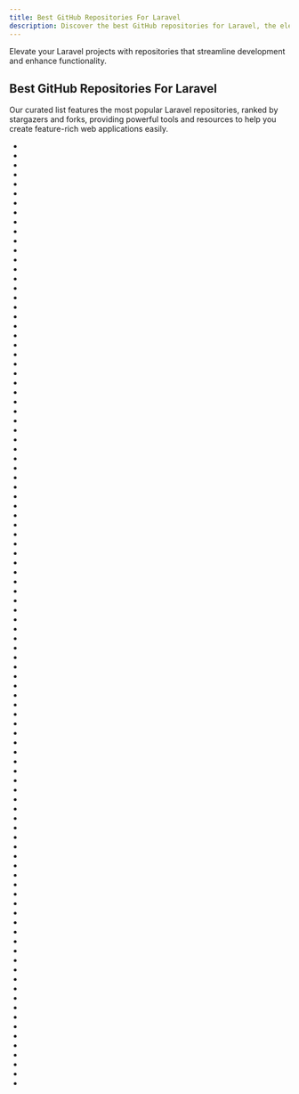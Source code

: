```yaml
---
title: Best GitHub Repositories For Laravel
description: Discover the best GitHub repositories for Laravel, the elegant PHP framework for web artisans.
---
```

Elevate your Laravel projects with repositories that streamline development and enhance functionality.

## Best GitHub Repositories For Laravel

Our curated list features the most popular Laravel repositories, ranked by stargazers and forks, providing powerful tools and resources to help you create feature-rich web applications easily.

- <Badge owner="laravel" repoName="laravel" stars="https://img.shields.io/github/stars/laravel/laravel?style=flat&logoSize=auto" forks="https://img.shields.io/github/forks/laravel/laravel?style=flat&logoSize=auto"/>
- <Badge owner="laravel" repoName="framework" stars="https://img.shields.io/github/stars/laravel/framework?style=flat&logoSize=auto" forks="https://img.shields.io/github/forks/laravel/framework?style=flat&logoSize=auto"/>
- <Badge owner="livewire" repoName="livewire" stars="https://img.shields.io/github/stars/livewire/livewire?style=flat&logoSize=auto" forks="https://img.shields.io/github/forks/livewire/livewire?style=flat&logoSize=auto"/>
- <Badge owner="monicahq" repoName="monica" stars="https://img.shields.io/github/stars/monicahq/monica?style=flat&logoSize=auto" forks="https://img.shields.io/github/forks/monicahq/monica?style=flat&logoSize=auto"/>
- <Badge owner="filamentphp" repoName="filament" stars="https://img.shields.io/github/stars/filamentphp/filament?style=flat&logoSize=auto" forks="https://img.shields.io/github/forks/filamentphp/filament?style=flat&logoSize=auto"/>
- <Badge owner="barryvdh" repoName="laravel-debugbar" stars="https://img.shields.io/github/stars/barryvdh/laravel-debugbar?style=flat&logoSize=auto" forks="https://img.shields.io/github/forks/barryvdh/laravel-debugbar?style=flat&logoSize=auto"/>
- <Badge owner="koel" repoName="koel" stars="https://img.shields.io/github/stars/koel/koel?style=flat&logoSize=auto" forks="https://img.shields.io/github/forks/koel/koel?style=flat&logoSize=auto"/>
- <Badge owner="flarum" repoName="flarum" stars="https://img.shields.io/github/stars/flarum/flarum?style=flat&logoSize=auto" forks="https://img.shields.io/github/forks/flarum/flarum?style=flat&logoSize=auto"/>
- <Badge owner="BookStackApp" repoName="BookStack" stars="https://img.shields.io/github/stars/BookStackApp/BookStack?style=flat&logoSize=auto" forks="https://img.shields.io/github/forks/BookStackApp/BookStack?style=flat&logoSize=auto"/>
- <Badge owner="bagisto" repoName="bagisto" stars="https://img.shields.io/github/stars/bagisto/bagisto?style=flat&logoSize=auto" forks="https://img.shields.io/github/forks/bagisto/bagisto?style=flat&logoSize=auto"/>
- <Badge owner="barryvdh" repoName="laravel-ide-helper" stars="https://img.shields.io/github/stars/barryvdh/laravel-ide-helper?style=flat&logoSize=auto" forks="https://img.shields.io/github/forks/barryvdh/laravel-ide-helper?style=flat&logoSize=auto"/>
- <Badge owner="cachethq" repoName="cachet" stars="https://img.shields.io/github/stars/cachethq/cachet?style=flat&logoSize=auto" forks="https://img.shields.io/github/forks/cachethq/cachet?style=flat&logoSize=auto"/>
- <Badge owner="roots" repoName="sage" stars="https://img.shields.io/github/stars/roots/sage?style=flat&logoSize=auto" forks="https://img.shields.io/github/forks/roots/sage?style=flat&logoSize=auto"/>
- <Badge owner="chiraggude" repoName="awesome-laravel" stars="https://img.shields.io/github/stars/chiraggude/awesome-laravel?style=flat&logoSize=auto" forks="https://img.shields.io/github/forks/chiraggude/awesome-laravel?style=flat&logoSize=auto"/>
- <Badge owner="SpartnerNL" repoName="Laravel-Excel" stars="https://img.shields.io/github/stars/SpartnerNL/Laravel-Excel?style=flat&logoSize=auto" forks="https://img.shields.io/github/forks/SpartnerNL/Laravel-Excel?style=flat&logoSize=auto"/>
- <Badge owner="spatie" repoName="laravel-permission" stars="https://img.shields.io/github/stars/spatie/laravel-permission?style=flat&logoSize=auto" forks="https://img.shields.io/github/forks/spatie/laravel-permission?style=flat&logoSize=auto"/>
- <Badge owner="thedevdojo" repoName="voyager" stars="https://img.shields.io/github/stars/thedevdojo/voyager?style=flat&logoSize=auto" forks="https://img.shields.io/github/forks/thedevdojo/voyager?style=flat&logoSize=auto"/>
- <Badge owner="alexeymezenin" repoName="laravel-best-practices" stars="https://img.shields.io/github/stars/alexeymezenin/laravel-best-practices?style=flat&logoSize=auto" forks="https://img.shields.io/github/forks/alexeymezenin/laravel-best-practices?style=flat&logoSize=auto"/>
- <Badge owner="tymondesigns" repoName="jwt-auth" stars="https://img.shields.io/github/stars/tymondesigns/jwt-auth?style=flat&logoSize=auto" forks="https://img.shields.io/github/forks/tymondesigns/jwt-auth?style=flat&logoSize=auto"/>
- <Badge owner="z-song" repoName="laravel-admin" stars="https://img.shields.io/github/stars/z-song/laravel-admin?style=flat&logoSize=auto" forks="https://img.shields.io/github/forks/z-song/laravel-admin?style=flat&logoSize=auto"/>
- <Badge owner="octobercms" repoName="october" stars="https://img.shields.io/github/stars/octobercms/october?style=flat&logoSize=auto" forks="https://img.shields.io/github/forks/octobercms/october?style=flat&logoSize=auto"/>
- <Badge owner="krayin" repoName="laravel-crm" stars="https://img.shields.io/github/stars/krayin/laravel-crm?style=flat&logoSize=auto" forks="https://img.shields.io/github/forks/krayin/laravel-crm?style=flat&logoSize=auto"/>
- <Badge owner="guyueyingmu" repoName="avbook" stars="https://img.shields.io/github/stars/guyueyingmu/avbook?style=flat&logoSize=auto" forks="https://img.shields.io/github/forks/guyueyingmu/avbook?style=flat&logoSize=auto"/>
- <Badge owner="dingo" repoName="api" stars="https://img.shields.io/github/stars/dingo/api?style=flat&logoSize=auto" forks="https://img.shields.io/github/forks/dingo/api?style=flat&logoSize=auto"/>
- <Badge owner="invoiceninja" repoName="invoiceninja" stars="https://img.shields.io/github/stars/invoiceninja/invoiceninja?style=flat&logoSize=auto" forks="https://img.shields.io/github/forks/invoiceninja/invoiceninja?style=flat&logoSize=auto"/>
- <Badge owner="akaunting" repoName="akaunting" stars="https://img.shields.io/github/stars/akaunting/akaunting?style=flat&logoSize=auto" forks="https://img.shields.io/github/forks/akaunting/akaunting?style=flat&logoSize=auto"/>
- <Badge owner="crater-invoice" repoName="crater" stars="https://img.shields.io/github/stars/crater-invoice/crater?style=flat&logoSize=auto" forks="https://img.shields.io/github/forks/crater-invoice/crater?style=flat&logoSize=auto"/>
- <Badge owner="laravel" repoName="lumen" stars="https://img.shields.io/github/stars/laravel/lumen?style=flat&logoSize=auto" forks="https://img.shields.io/github/forks/laravel/lumen?style=flat&logoSize=auto"/>
- <Badge owner="Laravel-Lang" repoName="lang" stars="https://img.shields.io/github/stars/Laravel-Lang/lang?style=flat&logoSize=auto" forks="https://img.shields.io/github/forks/Laravel-Lang/lang?style=flat&logoSize=auto"/>
- <Badge owner="fideloper" repoName="TrustedProxy" stars="https://img.shields.io/github/stars/fideloper/TrustedProxy?style=flat&logoSize=auto" forks="https://img.shields.io/github/forks/fideloper/TrustedProxy?style=flat&logoSize=auto"/>
- <Badge owner="laravel" repoName="tinker" stars="https://img.shields.io/github/stars/laravel/tinker?style=flat&logoSize=auto" forks="https://img.shields.io/github/forks/laravel/tinker?style=flat&logoSize=auto"/>
- <Badge owner="aimeos" repoName="aimeos-laravel" stars="https://img.shields.io/github/stars/aimeos/aimeos-laravel?style=flat&logoSize=auto" forks="https://img.shields.io/github/forks/aimeos/aimeos-laravel?style=flat&logoSize=auto"/>
- <Badge owner="mongodb" repoName="laravel-mongodb" stars="https://img.shields.io/github/stars/mongodb/laravel-mongodb?style=flat&logoSize=auto" forks="https://img.shields.io/github/forks/mongodb/laravel-mongodb?style=flat&logoSize=auto"/>
- <Badge owner="barryvdh" repoName="laravel-dompdf" stars="https://img.shields.io/github/stars/barryvdh/laravel-dompdf?style=flat&logoSize=auto" forks="https://img.shields.io/github/forks/barryvdh/laravel-dompdf?style=flat&logoSize=auto"/>
- <Badge owner="pterodactyl" repoName="panel" stars="https://img.shields.io/github/stars/pterodactyl/panel?style=flat&logoSize=auto" forks="https://img.shields.io/github/forks/pterodactyl/panel?style=flat&logoSize=auto"/>
- <Badge owner="ecrmnn" repoName="collect.js" stars="https://img.shields.io/github/stars/ecrmnn/collect.js?style=flat&logoSize=auto" forks="https://img.shields.io/github/forks/ecrmnn/collect.js?style=flat&logoSize=auto"/>
- <Badge owner="flarum" repoName="framework" stars="https://img.shields.io/github/stars/flarum/framework?style=flat&logoSize=auto" forks="https://img.shields.io/github/forks/flarum/framework?style=flat&logoSize=auto"/>
- <Badge owner="LaravelDaily" repoName="laravel-tips" stars="https://img.shields.io/github/stars/LaravelDaily/laravel-tips?style=flat&logoSize=auto" forks="https://img.shields.io/github/forks/LaravelDaily/laravel-tips?style=flat&logoSize=auto"/>
- <Badge owner="fruitcake" repoName="laravel-cors" stars="https://img.shields.io/github/stars/fruitcake/laravel-cors?style=flat&logoSize=auto" forks="https://img.shields.io/github/forks/fruitcake/laravel-cors?style=flat&logoSize=auto"/>
- <Badge owner="Zizaco" repoName="entrust" stars="https://img.shields.io/github/stars/Zizaco/entrust?style=flat&logoSize=auto" forks="https://img.shields.io/github/forks/Zizaco/entrust?style=flat&logoSize=auto"/>
- <Badge owner="spatie" repoName="laravel-medialibrary" stars="https://img.shields.io/github/stars/spatie/laravel-medialibrary?style=flat&logoSize=auto" forks="https://img.shields.io/github/forks/spatie/laravel-medialibrary?style=flat&logoSize=auto"/>
- <Badge owner="itsgoingd" repoName="clockwork" stars="https://img.shields.io/github/stars/itsgoingd/clockwork?style=flat&logoSize=auto" forks="https://img.shields.io/github/forks/itsgoingd/clockwork?style=flat&logoSize=auto"/>
- <Badge owner="spatie" repoName="laravel-backup" stars="https://img.shields.io/github/stars/spatie/laravel-backup?style=flat&logoSize=auto" forks="https://img.shields.io/github/forks/spatie/laravel-backup?style=flat&logoSize=auto"/>
- <Badge owner="pixelfed" repoName="pixelfed" stars="https://img.shields.io/github/stars/pixelfed/pixelfed?style=flat&logoSize=auto" forks="https://img.shields.io/github/forks/pixelfed/pixelfed?style=flat&logoSize=auto"/>
- <Badge owner="rappasoft" repoName="laravel-boilerplate" stars="https://img.shields.io/github/stars/rappasoft/laravel-boilerplate?style=flat&logoSize=auto" forks="https://img.shields.io/github/forks/rappasoft/laravel-boilerplate?style=flat&logoSize=auto"/>
- <Badge owner="laravel" repoName="socialite" stars="https://img.shields.io/github/stars/laravel/socialite?style=flat&logoSize=auto" forks="https://img.shields.io/github/forks/laravel/socialite?style=flat&logoSize=auto"/>
- <Badge owner="nWidart" repoName="laravel-modules" stars="https://img.shields.io/github/stars/nWidart/laravel-modules?style=flat&logoSize=auto" forks="https://img.shields.io/github/forks/nWidart/laravel-modules?style=flat&logoSize=auto"/>
- <Badge owner="larastan" repoName="larastan" stars="https://img.shields.io/github/stars/larastan/larastan?style=flat&logoSize=auto" forks="https://img.shields.io/github/forks/larastan/larastan?style=flat&logoSize=auto"/>
- <Badge owner="LaravelDaily" repoName="Laravel-Roadmap-Learning-Path" stars="https://img.shields.io/github/stars/LaravelDaily/Laravel-Roadmap-Learning-Path?style=flat&logoSize=auto" forks="https://img.shields.io/github/forks/LaravelDaily/Laravel-Roadmap-Learning-Path?style=flat&logoSize=auto"/>
- <Badge owner="webhooksite" repoName="webhook.site" stars="https://img.shields.io/github/stars/webhooksite/webhook.site?style=flat&logoSize=auto" forks="https://img.shields.io/github/forks/webhooksite/webhook.site?style=flat&logoSize=auto"/>
- <Badge owner="spatie" repoName="laravel-activitylog" stars="https://img.shields.io/github/stars/spatie/laravel-activitylog?style=flat&logoSize=auto" forks="https://img.shields.io/github/forks/spatie/laravel-activitylog?style=flat&logoSize=auto"/>
- <Badge owner="laravel-mix" repoName="laravel-mix" stars="https://img.shields.io/github/stars/laravel-mix/laravel-mix?style=flat&logoSize=auto" forks="https://img.shields.io/github/forks/laravel-mix/laravel-mix?style=flat&logoSize=auto"/>
- <Badge owner="thedevdojo" repoName="wave" stars="https://img.shields.io/github/stars/thedevdojo/wave?style=flat&logoSize=auto" forks="https://img.shields.io/github/forks/thedevdojo/wave?style=flat&logoSize=auto"/>
- <Badge owner="beyondcode" repoName="laravel-websockets" stars="https://img.shields.io/github/stars/beyondcode/laravel-websockets?style=flat&logoSize=auto" forks="https://img.shields.io/github/forks/beyondcode/laravel-websockets?style=flat&logoSize=auto"/>
- <Badge owner="cydrobolt" repoName="polr" stars="https://img.shields.io/github/stars/cydrobolt/polr?style=flat&logoSize=auto" forks="https://img.shields.io/github/forks/cydrobolt/polr?style=flat&logoSize=auto"/>
- <Badge owner="laravel" repoName="telescope" stars="https://img.shields.io/github/stars/laravel/telescope?style=flat&logoSize=auto" forks="https://img.shields.io/github/forks/laravel/telescope?style=flat&logoSize=auto"/>
- <Badge owner="yajra" repoName="laravel-datatables" stars="https://img.shields.io/github/stars/yajra/laravel-datatables?style=flat&logoSize=auto" forks="https://img.shields.io/github/forks/yajra/laravel-datatables?style=flat&logoSize=auto"/>
- <Badge owner="corcel" repoName="corcel" stars="https://img.shields.io/github/stars/corcel/corcel?style=flat&logoSize=auto" forks="https://img.shields.io/github/forks/corcel/corcel?style=flat&logoSize=auto"/>
- <Badge owner="jenssegers" repoName="agent" stars="https://img.shields.io/github/stars/jenssegers/agent?style=flat&logoSize=auto" forks="https://img.shields.io/github/forks/jenssegers/agent?style=flat&logoSize=auto"/>
- <Badge owner="nunomaduro" repoName="collision" stars="https://img.shields.io/github/stars/nunomaduro/collision?style=flat&logoSize=auto" forks="https://img.shields.io/github/forks/nunomaduro/collision?style=flat&logoSize=auto"/>
- <Badge owner="orchidsoftware" repoName="platform" stars="https://img.shields.io/github/stars/orchidsoftware/platform?style=flat&logoSize=auto" forks="https://img.shields.io/github/forks/orchidsoftware/platform?style=flat&logoSize=auto"/>
- <Badge owner="shufo" repoName="vscode-blade-formatter" stars="https://img.shields.io/github/stars/shufo/vscode-blade-formatter?style=flat&logoSize=auto" forks="https://img.shields.io/github/forks/shufo/vscode-blade-formatter?style=flat&logoSize=auto"/>
- <Badge owner="andersao" repoName="l5-repository" stars="https://img.shields.io/github/stars/andersao/l5-repository?style=flat&logoSize=auto" forks="https://img.shields.io/github/forks/andersao/l5-repository?style=flat&logoSize=auto"/>
- <Badge owner="lsky-org" repoName="lsky-pro" stars="https://img.shields.io/github/stars/lsky-org/lsky-pro?style=flat&logoSize=auto" forks="https://img.shields.io/github/forks/lsky-org/lsky-pro?style=flat&logoSize=auto"/>
- <Badge owner="lando" repoName="lando" stars="https://img.shields.io/github/stars/lando/lando?style=flat&logoSize=auto" forks="https://img.shields.io/github/forks/lando/lando?style=flat&logoSize=auto"/>
- <Badge owner="spatie" repoName="laravel-query-builder" stars="https://img.shields.io/github/stars/spatie/laravel-query-builder?style=flat&logoSize=auto" forks="https://img.shields.io/github/forks/spatie/laravel-query-builder?style=flat&logoSize=auto"/>
- <Badge owner="swooletw" repoName="laravel-swoole" stars="https://img.shields.io/github/stars/swooletw/laravel-swoole?style=flat&logoSize=auto" forks="https://img.shields.io/github/forks/swooletw/laravel-swoole?style=flat&logoSize=auto"/>
- <Badge owner="statamic" repoName="cms" stars="https://img.shields.io/github/stars/statamic/cms?style=flat&logoSize=auto" forks="https://img.shields.io/github/forks/statamic/cms?style=flat&logoSize=auto"/>
- <Badge owner="aimeos" repoName="aimeos" stars="https://img.shields.io/github/stars/aimeos/aimeos?style=flat&logoSize=auto" forks="https://img.shields.io/github/forks/aimeos/aimeos?style=flat&logoSize=auto"/>
- <Badge owner="Attendize" repoName="Attendize" stars="https://img.shields.io/github/stars/Attendize/Attendize?style=flat&logoSize=auto" forks="https://img.shields.io/github/forks/Attendize/Attendize?style=flat&logoSize=auto"/>
- <Badge owner="LaravelCollective" repoName="html" stars="https://img.shields.io/github/stars/LaravelCollective/html?style=flat&logoSize=auto" forks="https://img.shields.io/github/forks/LaravelCollective/html?style=flat&logoSize=auto"/>
- <Badge owner="laravel" repoName="jetstream" stars="https://img.shields.io/github/stars/laravel/jetstream?style=flat&logoSize=auto" forks="https://img.shields.io/github/forks/laravel/jetstream?style=flat&logoSize=auto"/>
- <Badge owner="tighten" repoName="ziggy" stars="https://img.shields.io/github/stars/tighten/ziggy?style=flat&logoSize=auto" forks="https://img.shields.io/github/forks/tighten/ziggy?style=flat&logoSize=auto"/>
- <Badge owner="cviebrock" repoName="eloquent-sluggable" stars="https://img.shields.io/github/stars/cviebrock/eloquent-sluggable?style=flat&logoSize=auto" forks="https://img.shields.io/github/forks/cviebrock/eloquent-sluggable?style=flat&logoSize=auto"/>
- <Badge owner="jqhph" repoName="dcat-admin" stars="https://img.shields.io/github/stars/jqhph/dcat-admin?style=flat&logoSize=auto" forks="https://img.shields.io/github/forks/jqhph/dcat-admin?style=flat&logoSize=auto"/>
- <Badge owner="librenms" repoName="librenms" stars="https://img.shields.io/github/stars/librenms/librenms?style=flat&logoSize=auto" forks="https://img.shields.io/github/forks/librenms/librenms?style=flat&logoSize=auto"/>
- <Badge owner="laravel" repoName="horizon" stars="https://img.shields.io/github/stars/laravel/horizon?style=flat&logoSize=auto" forks="https://img.shields.io/github/forks/laravel/horizon?style=flat&logoSize=auto"/>
- <Badge owner="hhxsv5" repoName="laravel-s" stars="https://img.shields.io/github/stars/hhxsv5/laravel-s?style=flat&logoSize=auto" forks="https://img.shields.io/github/forks/hhxsv5/laravel-s?style=flat&logoSize=auto"/>
- <Badge owner="jeroennoten" repoName="Laravel-AdminLTE" stars="https://img.shields.io/github/stars/jeroennoten/Laravel-AdminLTE?style=flat&logoSize=auto" forks="https://img.shields.io/github/forks/jeroennoten/Laravel-AdminLTE?style=flat&logoSize=auto"/>
- <Badge owner="InfyOmLabs" repoName="laravel-generator" stars="https://img.shields.io/github/stars/InfyOmLabs/laravel-generator?style=flat&logoSize=auto" forks="https://img.shields.io/github/forks/InfyOmLabs/laravel-generator?style=flat&logoSize=auto"/>
- <Badge owner="laravel" repoName="octane" stars="https://img.shields.io/github/stars/laravel/octane?style=flat&logoSize=auto" forks="https://img.shields.io/github/forks/laravel/octane?style=flat&logoSize=auto"/>
- <Badge owner="area17" repoName="twill" stars="https://img.shields.io/github/stars/area17/twill?style=flat&logoSize=auto" forks="https://img.shields.io/github/forks/area17/twill?style=flat&logoSize=auto"/>
- <Badge owner="laravel-zero" repoName="laravel-zero" stars="https://img.shields.io/github/stars/laravel-zero/laravel-zero?style=flat&logoSize=auto" forks="https://img.shields.io/github/forks/laravel-zero/laravel-zero?style=flat&logoSize=auto"/>
- <Badge owner="Crinsane" repoName="LaravelShoppingcart" stars="https://img.shields.io/github/stars/Crinsane/LaravelShoppingcart?style=flat&logoSize=auto" forks="https://img.shields.io/github/forks/Crinsane/LaravelShoppingcart?style=flat&logoSize=auto"/>
- <Badge owner="lazychaser" repoName="laravel-nestedset" stars="https://img.shields.io/github/stars/lazychaser/laravel-nestedset?style=flat&logoSize=auto" forks="https://img.shields.io/github/forks/lazychaser/laravel-nestedset?style=flat&logoSize=auto"/>
- <Badge owner="archtechx" repoName="tenancy" stars="https://img.shields.io/github/stars/archtechx/tenancy?style=flat&logoSize=auto" forks="https://img.shields.io/github/forks/archtechx/tenancy?style=flat&logoSize=auto"/>
- <Badge owner="opcodesio" repoName="log-viewer" stars="https://img.shields.io/github/stars/opcodesio/log-viewer?style=flat&logoSize=auto" forks="https://img.shields.io/github/forks/opcodesio/log-viewer?style=flat&logoSize=auto"/>
- <Badge owner="johnlui" repoName="Learn-Laravel-5" stars="https://img.shields.io/github/stars/johnlui/Learn-Laravel-5?style=flat&logoSize=auto" forks="https://img.shields.io/github/forks/johnlui/Learn-Laravel-5?style=flat&logoSize=auto"/>
- <Badge owner="JosephSilber" repoName="bouncer" stars="https://img.shields.io/github/stars/JosephSilber/bouncer?style=flat&logoSize=auto" forks="https://img.shields.io/github/forks/JosephSilber/bouncer?style=flat&logoSize=auto"/>
- <Badge owner="mpociot" repoName="laravel-apidoc-generator" stars="https://img.shields.io/github/stars/mpociot/laravel-apidoc-generator?style=flat&logoSize=auto" forks="https://img.shields.io/github/forks/mpociot/laravel-apidoc-generator?style=flat&logoSize=auto"/>
- <Badge owner="amir9480" repoName="vscode-laravel-extra-intellisense" stars="https://img.shields.io/github/stars/amir9480/vscode-laravel-extra-intellisense?style=flat&logoSize=auto" forks="https://img.shields.io/github/forks/amir9480/vscode-laravel-extra-intellisense?style=flat&logoSize=auto"/>
- <Badge owner="mcamara" repoName="laravel-localization" stars="https://img.shields.io/github/stars/mcamara/laravel-localization?style=flat&logoSize=auto" forks="https://img.shields.io/github/forks/mcamara/laravel-localization?style=flat&logoSize=auto"/>
- <Badge owner="nuwave" repoName="lighthouse" stars="https://img.shields.io/github/stars/nuwave/lighthouse?style=flat&logoSize=auto" forks="https://img.shields.io/github/forks/nuwave/lighthouse?style=flat&logoSize=auto"/>
- <Badge owner="Xethron" repoName="migrations-generator" stars="https://img.shields.io/github/stars/Xethron/migrations-generator?style=flat&logoSize=auto" forks="https://img.shields.io/github/forks/Xethron/migrations-generator?style=flat&logoSize=auto"/>
- <Badge owner="laravel" repoName="passport" stars="https://img.shields.io/github/stars/laravel/passport?style=flat&logoSize=auto" forks="https://img.shields.io/github/forks/laravel/passport?style=flat&logoSize=auto"/>
- <Badge owner="unicodeveloper" repoName="awesome-opensource-apps" stars="https://img.shields.io/github/stars/unicodeveloper/awesome-opensource-apps?style=flat&logoSize=auto" forks="https://img.shields.io/github/forks/unicodeveloper/awesome-opensource-apps?style=flat&logoSize=auto"/>
- <Badge owner="austintoddj" repoName="canvas" stars="https://img.shields.io/github/stars/austintoddj/canvas?style=flat&logoSize=auto" forks="https://img.shields.io/github/forks/austintoddj/canvas?style=flat&logoSize=auto"/>
- <Badge owner="pyrocms" repoName="pyrocms" stars="https://img.shields.io/github/stars/pyrocms/pyrocms?style=flat&logoSize=auto" forks="https://img.shields.io/github/forks/pyrocms/pyrocms?style=flat&logoSize=auto"/>
- <Badge owner="NativePHP" repoName="laravel" stars="https://img.shields.io/github/stars/NativePHP/laravel?style=flat&logoSize=auto" forks="https://img.shields.io/github/forks/NativePHP/laravel?style=flat&logoSize=auto"/>
- <Badge owner="Laravel-Backpack" repoName="CRUD" stars="https://img.shields.io/github/stars/Laravel-Backpack/CRUD?style=flat&logoSize=auto" forks="https://img.shields.io/github/forks/Laravel-Backpack/CRUD?style=flat&logoSize=auto"/>